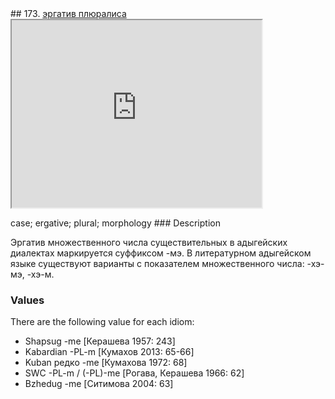 ## 173. <a href =  'https://agricolamz.github.io/The_Circassian_Isoglosses_Database/173.html'>эргатив плюралиса</a><div class='box'><iframe src='https://agricolamz.github.io/The_Circassian_Isoglosses_Database/173.html' width = '400px' height = '300px'></iframe></div>case; ergative; plural; morphology
### Description

Эргатив множественного числа существительных в адыгейских диалектах маркируется суффиксом -мэ. В литературном адыгейском языке существуют варианты с показателем множественного числа: -хэ-мэ, -хэ-м.

### Values
There are the following value for each idiom:

* Shapsug  -me [Керашева 1957: 243] 
* Kabardian  -PL-m [Кумахов 2013: 65-66] 
* Kuban  редко -me [Кумахова 1972: 68] 
* SWC  -PL-m / (-PL)-me [Рогава, Керашева 1966: 62] 
* Bzhedug  -me [Ситимова 2004: 63] 

